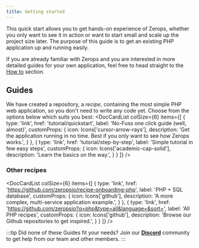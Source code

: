 ```yaml
---
title: Getting started
---
```



This quick start allows you to get hands-on experience of Zerops, whether you only want to see it in action or want to start small and scale up the project size later. The purpose of this guide is to get an existing PHP application up and running easily.

If you are already familiar with Zerops and you are interested in more detailed guides for your own application, feel free to head straight to the [How to](/php/how-to/create) section.

## Guides

We have created a repository, a *recipe*, containing the most simple PHP web application, so you don't need to write any code yet. Choose from the options below which suits you best:
<DocCardList colSize={6} items={[
      {
        type: 'link',
        href: 'tutorial/quickstart',
        label: 'No-Fuss one click guide (well, almost)',
        customProps: {
          icon: Icons['cursor-arrow-rays'],
          description: 'Get the application running in no time. Best if you only want to see how Zerops works.',
        }
      },
      {
        type: 'link',
        href: 'tutorial/step-by-step',
        label: 'Simple tutorial in few easy steps',
        customProps: {
          icon: Icons['academic-cap-solid'],
          description: 'Learn the basics on the way.',
        }
      }
]} />

### Other recipes

<DocCardList colSize={6} items={[
      {
        type: 'link',
        href: 'https://github.com/zeropsio/recipe-onboarding-php',
        label: 'PHP + SQL database',
        customProps: {
          icon: Icons['github'],
          description: 'A more complex, multi-service application example.',
        }
      },
      {
        type: 'link',
        href: 'https://github.com/zeropsio?q=php&type=all&language=&sort=',
        label: 'All PHP recipes',
        customProps: {
          icon: Icons['github'],
          description: 'Browse our Github repositories to get inspired.',
        }
      }
]} />

:::tip
Did none of these Guides fit your needs? Join our **[Discord](https://discord.com/invite/WDvCZ54)** community to get help from our team and other members.
:::